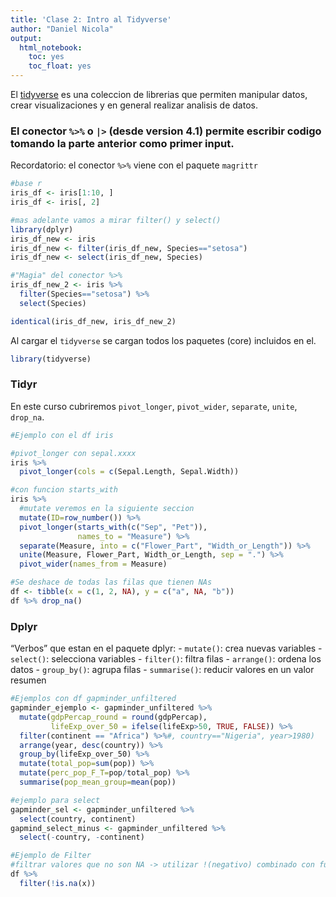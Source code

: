 ```yaml
---
title: 'Clase 2: Intro al Tidyverse'
author: "Daniel Nicola"
output:
  html_notebook:
    toc: yes
    toc_float: yes
---
```

El [tidyverse](https://www.tidyverse.org) es una coleccion de librerias que permiten manipular datos, crear visualizaciones y en general realizar analisis de datos.


### El conector `%>%` o `|>` (desde version 4.1) permite escribir codigo tomando la parte anterior como primer input.

Recordatorio: el conector `%>%` viene con el paquete `magrittr`
```r
#base r
iris_df <- iris[1:10, ] 
iris_df <- iris[, 2]

#mas adelante vamos a mirar filter() y select()
library(dplyr)
iris_df_new <- iris
iris_df_new <- filter(iris_df_new, Species=="setosa")
iris_df_new <- select(iris_df_new, Species)

#"Magia" del conector %>%
iris_df_new_2 <- iris %>%
  filter(Species=="setosa") %>%
  select(Species)

identical(iris_df_new, iris_df_new_2)

```
Al cargar el `tidyverse` se cargan todos los paquetes (core) incluidos en el.
```r
library(tidyverse)
```


### Tidyr
En este curso cubriremos `pivot_longer`, `pivot_wider`, `separate`, `unite`, `drop_na`.
```r
#Ejemplo con el df iris

#pivot_longer con sepal.xxxx
iris %>%
  pivot_longer(cols = c(Sepal.Length, Sepal.Width))

#con funcion starts_with
iris %>%
  #mutate veremos en la siguiente seccion
  mutate(ID=row_number()) %>%
  pivot_longer(starts_with(c("Sep", "Pet")),
               names_to = "Measure") %>%
  separate(Measure, into = c("Flower_Part", "Width_or_Length")) %>%
  unite(Measure, Flower_Part, Width_or_Length, sep = ".") %>%
  pivot_wider(names_from = Measure)

```

```r
#Se deshace de todas las filas que tienen NAs
df <- tibble(x = c(1, 2, NA), y = c("a", NA, "b"))
df %>% drop_na()
```


### Dplyr
"Verbos" que estan en el paquete dplyr:
- `mutate()`: crea nuevas variables
- `select()`: selecciona variables
- `filter()`: filtra filas
- `arrange()`: ordena los datos
- `group_by()`: agrupa filas
- `summarise()`: reducir valores en un valor resumen
```r
#Ejemplos con df gapminder_unfiltered
gapminder_ejemplo <- gapminder_unfiltered %>%
  mutate(gdpPercap_round = round(gdpPercap),
         lifeExp_over_50 = ifelse(lifeExp>50, TRUE, FALSE)) %>%
  filter(continent == "Africa") %>%#, country=="Nigeria", year>1980)
  arrange(year, desc(country)) %>%
  group_by(lifeExp_over_50) %>%
  mutate(total_pop=sum(pop)) %>%
  mutate(perc_pop_F_T=pop/total_pop) %>%
  summarise(pop_mean_group=mean(pop))

#ejemplo para select
gapminder_sel <- gapminder_unfiltered %>%
  select(country, continent)
gapmind_select_minus <- gapminder_unfiltered %>%
  select(-country, -continent)
```


```r
#Ejemplo de Filter
#filtrar valores que no son NA -> utilizar !(negativo) combinado con funcion is.na() 
df %>%
  filter(!is.na(x))

```

